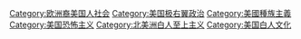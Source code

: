 [[Category:欧洲裔美国人社会|Category:欧洲裔美国人社会]]
[[Category:美国极右翼政治|Category:美国极右翼政治]]
[[Category:美國種族主義|Category:美國種族主義]]
[[Category:美国恐怖主义|Category:美国恐怖主义]]
[[Category:北美洲白人至上主义|Category:北美洲白人至上主义]]
[[Category:美国白人文化|Category:美国白人文化]]